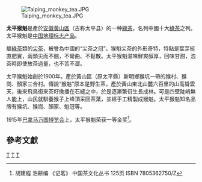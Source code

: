 [[File:Taiping_monkey_tea.JPG|right]]

'''太平猴魁'''是產於[[安徽|安徽]][[黃山區|黃山區]]（古称太平县）的一种[[綠茶|綠茶]]，名列中國十大[[綠茶|綠茶]]之列。太平猴魁是[[中国地理标志产品|中国地理标志产品]]。

屬[[綠茶|綠茶]]類的[[尖茶|尖茶]]，被譽為中國的“尖茶之冠”。猴魁尖茶的外形奇特，特點是葉芽挺直肥實，兩頭尖而不翹，不彎曲、不鬆散。太平猴魁滋味鮮爽醇厚，回味甘甜，泡茶時即使放茶過量，也不苦不澀。

太平猴魁始創於1900年。產於黃山區（原太平縣）新明鄉猴坑一帶的猴村、猴崗、顏家三合村。傳說“猴魁”原本是野生茶，產於黃山東北山麓六百里的山高聳雲天，後來飛鳥銜來茶籽撒播在石縫之中，於是逐漸繁衍生長成林。可是四壁陡峭無人能上，山民就馴養猴子上峰頂采回茶葉，並經手工精製成猴魁。太平猴魁知名品牌有猴坑、猴崗、顏家、魁冠等。

1915年[[巴拿马|巴拿马]][[万国博览会|万国博览会]]上，太平猴魁荣获一等金奖<ref>胡建程 浩耕编 《记茗》 中国茶文化丛书 125页 ISBN 7805362750/Z</ref>。

==參考文獻==
{{reflist}}

{{Anhui topics}}

[[Category:绿茶|T]]
[[Category:中国非物质文化遗产|T]]
[[Category:中国地理標誌產品|T]]